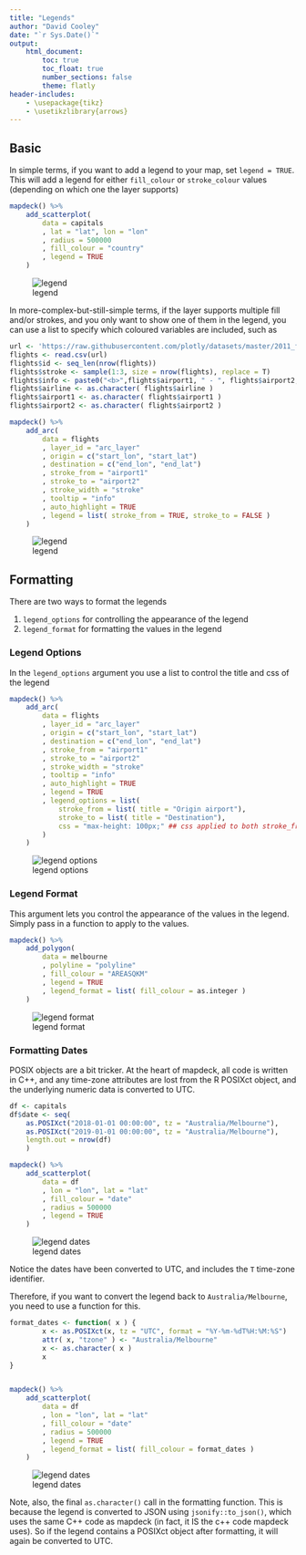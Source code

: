 ```yaml
---
title: "Legends"
author: "David Cooley"
date: "`r Sys.Date()`"
output: 
    html_document:
        toc: true
        toc_float: true
        number_sections: false
        theme: flatly
header-includes: 
    - \usepackage{tikz}
    - \usetikzlibrary{arrows}
---
```


## Basic

In simple terms, if you want to add a legend to your map, set `legend = TRUE`. This will add a legend for either `fill_colour` or `stroke_colour` values (depending on which one the layer supports)

```r

mapdeck() %>%
	add_scatterplot(
		data = capitals
		, lat = "lat", lon = "lon"
		, radius = 500000
		, fill_colour = "country"
		, legend = TRUE
	)


```
![legend](./img/articles/legend.png)

In more-complex-but-still-simple terms, if the layer supports multiple fill and/or strokes, and you only want to show one of them in the legend, you can use a list to specify which coloured variables are included, such as

```r

url <- 'https://raw.githubusercontent.com/plotly/datasets/master/2011_february_aa_flight_paths.csv'
flights <- read.csv(url)
flights$id <- seq_len(nrow(flights))
flights$stroke <- sample(1:3, size = nrow(flights), replace = T)
flights$info <- paste0("<b>",flights$airport1, " - ", flights$airport2, "</b>")
flights$airline <- as.character( flights$airline )
flights$airport1 <- as.character( flights$airport1 )
flights$airport2 <- as.character( flights$airport2 )

mapdeck() %>%
	add_arc(
		data = flights
		, layer_id = "arc_layer"
		, origin = c("start_lon", "start_lat")
		, destination = c("end_lon", "end_lat")
		, stroke_from = "airport1"
		, stroke_to = "airport2"
		, stroke_width = "stroke"
		, tooltip = "info"
		, auto_highlight = TRUE
		, legend = list( stroke_from = TRUE, stroke_to = FALSE )
	)

```
![legend](./img/articles/legend_list.png)


## Formatting

There are two ways to format the legends

1. `legend_options` for controlling the appearance of the legend
2. `legend_format` for formatting the values in the legend

### Legend Options

In the `legend_options` argument you use a list to control the title and css of the legend

```r

mapdeck() %>%
	add_arc(
		data = flights
		, layer_id = "arc_layer"
		, origin = c("start_lon", "start_lat")
		, destination = c("end_lon", "end_lat")
		, stroke_from = "airport1"
		, stroke_to = "airport2"
		, stroke_width = "stroke"
		, tooltip = "info"
		, auto_highlight = TRUE
		, legend = TRUE
		, legend_options = list(
			stroke_from = list( title = "Origin airport"), 
			stroke_to = list( title = "Destination"), 
			css = "max-height: 100px;" ## css applied to both stroke_from and stroke_to
		)
	)
```
![legend options](./img/articles/legend_options.png)


### Legend Format

This argument lets you control the appearance of the values in the legend. Simply pass in a function to apply to the values. 


```r

mapdeck() %>%
	add_polygon(
		data = melbourne
		, polyline = "polyline"
		, fill_colour = "AREASQKM"
		, legend = TRUE
		, legend_format = list( fill_colour = as.integer )
	)
```
![legend format](./img/articles/legend_format.png)


### Formatting Dates

POSIX objects are a bit tricker. At the heart of mapdeck, all code is written in C++, and any time-zone attributes are lost from the R POSIXct object, and the underlying numeric data is converted to UTC. 

```r

df <- capitals
df$date <- seq(
	as.POSIXct("2018-01-01 00:00:00", tz = "Australia/Melbourne"), 
	as.POSIXct("2019-01-01 00:00:00", tz = "Australia/Melbourne"), 
	length.out = nrow(df)
	)

mapdeck() %>%
	add_scatterplot(
		data = df
		, lon = "lon", lat = "lat"
		, fill_colour = "date"
		, radius = 500000
		, legend = TRUE
	)

```
![legend dates](./img/articles/legend_dates.png)

Notice the dates have been converted to UTC, and includes the `T` time-zone identifier. 

Therefore, if you want to convert the legend back to `Australia/Melbourne`, you need to use a function for this.

```r
format_dates <- function( x ) {
		x <- as.POSIXct(x, tz = "UTC", format = "%Y-%m-%dT%H:%M:%S")
		attr( x, "tzone" ) <- "Australia/Melbourne"
		x <- as.character( x )
		x
}


mapdeck() %>%
	add_scatterplot(
		data = df
		, lon = "lon", lat = "lat"
		, fill_colour = "date"
		, radius = 500000
		, legend = TRUE
		, legend_format = list( fill_colour = format_dates )
	)

```
![legend dates](./img/articles/legend_format_dates.png)

Note, also, the final `as.character()` call in the formatting function. This is because the legend is converted to JSON using `jsonify::to_json()`, which uses the same C++ code as mapdeck (in fact, it IS the c++ code mapdeck uses). So if the legend contains a POSIXct object after formatting, it will again be converted to UTC. 

